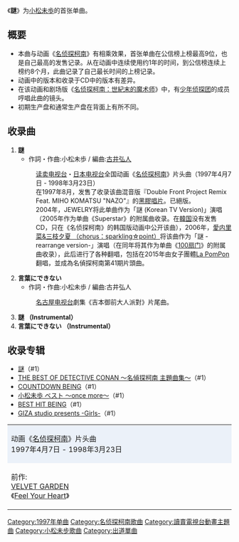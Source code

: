 {{unreferenced|time=2011-09-25T07:51:19+00:00}}
{{Infobox Single 
| Name           = 謎 
| Artist         = [[小松未歩|小松未歩]] 
| Album          = [[謎(专辑)|謎]]
| A-side         = 
| B-side         = 言葉にできない（我不能說）
| Released       = 1997年5月28日 
| Format         = 
| Recorded       = 1997年
| Genre          = [[J-POP|J-POP]]（[[动画歌曲|动画歌曲]]）
| Length         = 17分8秒
| Label          = [[ZAIN_RECORDS|ZAIN RECORDS/Spoonful]] 
| Writer         = 
| Producer       = ROCKAKU
| Certification  = 
| Chart position = *周间最高順位9位（[[Oricon公信榜|Oricon]]）
| Last single    = 
| This single    = '''謎''' <br />（1997年）
| Next single    = [[輝ける星|輝ける星]]<br />（1997年）
}}
《'''謎'''》为[[小松未歩|小松未歩]]的首张单曲。

== 概要 ==
*本曲与动画《[[名侦探柯南_(动画)|名侦探柯南]]》有相乘效果，首张单曲在公信榜上榜最高9位，也是自己最高的发售记录。从在动画中连续使用约1年的时间，到公信榜连续上榜约8个月，此曲记录了自己最长时间的上榜记录。
*动画中的版本和收录于CD中的版本有差异。
*在该动画和剧场版《[[名侦探柯南：世紀末的魔术师|名侦探柯南：世紀末的魔术师]]》中，有[[少年侦探团|少年侦探团]]的成员哼唱此曲的镜头。
*初期生产盘和通常生产盘在背面上有所不同。

== 收录曲 ==
#'''謎'''
#*作詞・作曲:小松未歩 / 編曲:[[古井弘人|古井弘人]]
#:[[读卖电视台|读卖电视台]]・[[日本电视台|日本电视台]]全国动画《[[名侦探柯南_(动画)|名侦探柯南]]》片头曲（1997年4月7日 - 1998年3月23日）
#:在1997年8月，发售了收录该曲混音版『Double Front Project Remix Feat. MIHO KOMATSU "NAZO"』的[[黑膠唱片|黑膠唱片]]。已絕版。
#:2004年，JEWELRY将此单曲作为「謎 (Korean TV Version)」演唱（2005年作为单曲《Superstar》的附属曲收录。在[[大韓民国|韓国]]没有发售CD，只在《名侦探柯南》的韩国版动画中公开该曲），2006年，[[愛内里菜&三枝夕夏|愛内里菜&三枝夕夏 （chorus：sparkling☆point）]]将该曲作为「謎 -rearrange version-」演唱（在同年将其作为单曲《[[100扇门|100扇门]]》的附属曲收录），此后进行了各种翻唱，包括在2015年由女子團體[[La_PomPon|La PomPon]]翻唱，並成為名偵探柯南第41期片頭曲。
#'''言葉にできない'''
#*作詞・作曲:小松未歩 / 編曲:古井弘人
#:[[名古屋电视台|名古屋电视台]]劇集《吉本御前大人派對》片尾曲。
#'''謎 （Instrumental）'''
#'''言葉にできない （Instrumental）'''

== 收录专辑 ==
*[[謎(专辑)|謎]]（#1）
*[[THE_BEST_OF_DETECTIVE_CONAN_～名偵探柯南_主題曲集～|THE BEST OF DETECTIVE CONAN ～名偵探柯南 主題曲集～]]（#1）
*[[COUNTDOWN_BEING|COUNTDOWN BEING]]（#1）
*[[小松未歩_ベスト_〜once_more〜|小松未歩 ベスト 〜once more〜]]（#1）
*[[BEST_HIT_BEING|BEST HIT BEING]]（#1）
*[[GIZA_studio_presents_-Girls-|GIZA studio presents -Girls-]]（#1）


{| border="2" cellspacing="0" style="margin-left: auto; margin-right: auto;"
|- style="text-align: center;"
|colspan="3" style="background-color: #EBF1F9;"|动画《[[名侦探柯南_(动画)|名侦探柯南]]》片头曲<br />1997年4月7日 - 1998年3月23日
|- style="text-align: center; font-size: smaller;"
| style="width: 30%;"|前作:<br />[[VELVET_GARDEN|VELVET GARDEN]]<br />《[[Feel_Your_Heart|Feel Your Heart]]》
| style="width: 40%;"|[[小松未歩|小松未歩]]<br />《'''謎'''》
| style="width: 30%;"|次作:<br />[[ZARD|ZARD]]<br />《[[转动命运之轮|转动命运之轮]]》
|}

{{小松未歩}}
{{名侦探柯南}}
{{DEFAULTSORT:Nazo}}
[[Category:1997年单曲|Category:1997年单曲]]
[[Category:名侦探柯南歌曲|Category:名侦探柯南歌曲]]
[[Category:讀賣電視台動畫主題曲|Category:讀賣電視台動畫主題曲]]
[[Category:小松未步歌曲|Category:小松未步歌曲]]
[[Category:出道單曲|Category:出道單曲]]